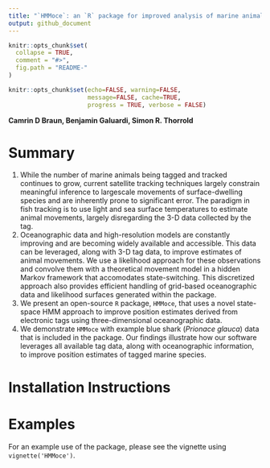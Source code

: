 ```yaml
---
title: "`HMMoce`: an `R` package for improved analysis of marine animal movement data using hidden Markov models" 
output: github_document
---
```


<!-- README.md is generated from README.Rmd. Please edit that file -->

```r
knitr::opts_chunk$set(
  collapse = TRUE,
  comment = "#>",
  fig.path = "README-"
)
```

```r
knitr::opts_chunk$set(echo=FALSE, warning=FALSE, 
                      message=FALSE, cache=TRUE,
                      progress = TRUE, verbose = FALSE)

```

**Camrin D Braun, Benjamin Galuardi, Simon R. Thorrold**

# Summary
 1. While the number of marine animals being tagged and tracked continues to grow, current satellite tracking techniques largely constrain meaningful inference to largescale movements of surface-dwelling species and are inherently prone to significant error. The paradigm in fish tracking is to use light and sea surface temperatures to estimate animal movements, largely disregarding the 3-D data collected by the tag.
 2. Oceanographic data and high-resolution models are constantly improving and are becoming widely available and accessible. This data can be leveraged, along with 3-D tag data, to improve estimates of animal movements. We use a likelihood approach for these observations and convolve them with a theoretical movement model in a hidden Markov framework that accomodates state-switching. This discretized approach also provides efficient handling of grid-based oceanographic data and likelihood surfaces generated within the package.
 3. We present an open-source `R` package, `HMMoce`, that uses a novel state-space HMM approach to improve position estimates derived from electronic tags using three-dimensional oceanographic data.
 4. We demonstrate `HMMoce` with example blue shark (*Prionace glauca*) data that is included in the package. Our findings illustrate how our software leverages all available tag data, along with oceanographic information, to improve position estimates of tagged marine species.
 
# Installation Instructions

# Examples
For an example use of the package, please see the vignette using `vignette('HMMoce')`.
